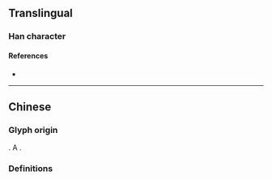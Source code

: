 {{character info/new}}
==Translingual==

===Han character===
{{Han char|rn=32|rad=土|as=07|sn=10|four=|canj=UEG|ids=⿱汖土,⿱山坔}}

====References====
* {{Han ref|kx=0229.270|dkj=05115|dj=0465.170|hdz=10445.030|uh=57CA|ud=22474}}

----

==Chinese==
===Glyph origin===
{{coinage|zh|Wu Zetian|nat=Chinese|occ=empress regnant}}.  A {{w|Zetian character}}.

===Definitions===
{{zh-see|地|v}}